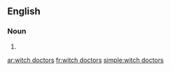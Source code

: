 ==English==

===Noun===
{{head|en|plural|head=[[witch]] [[doctor]]s}}

# {{plural of|witch doctor|lang=en}}

[[ar:witch doctors]]
[[fr:witch doctors]]
[[simple:witch doctors]]